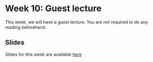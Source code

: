 # Week 10: Guest lecture

This week, we will have a guest lecture. You are not required to do any reading beforehand.

## Slides

Slides for this week are available [here](https://raw.githack.com/cjbarrie/CS-ED/main/slides/CS_guest_lecture/CS_guest_lecture.html)

